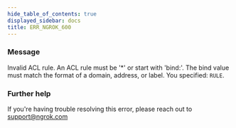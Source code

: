 ```yaml
---
hide_table_of_contents: true
displayed_sidebar: docs
title: ERR_NGROK_600
---
```


### Message

Invalid ACL rule. An ACL rule must be '\*' or start with 'bind:'. The bind value must match the format of a domain, address, or label. You specified: `RULE`.

<ErrorDetails />

### Further help

If you're having trouble resolving this error, please reach out to [support@ngrok.com](mailto:support@ngrok.com?subject=Help%20with%20ERR_NGROK_600)

